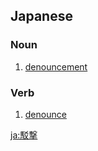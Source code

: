 ==Japanese==
{{ja-kanjitab|ばく|げき}}

===Noun===
{{ja-noun|ばくげき}}

# [[denouncement]]

===Verb===
{{ja-verb-suru|tr=trans|ばくげき}}

# [[denounce]]

[[ja:駁撃]]